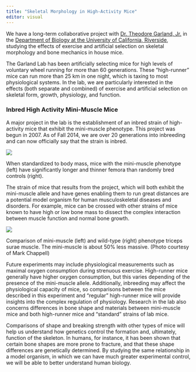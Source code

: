 ```yaml
---
title: "Skeletal Morphology in High-Activity Mice"
editor: visual
---
```


We have a long-term collaborative project with [Dr. Theodore Garland,
Jr.](http://biology.ucr.edu/people/faculty/Garland.html) in the
[Department of Biology at the University of California,
Riverside](http://biology.ucr.edu/), studying the effects of exercise
and artificial selection on skeletal morphology and bone mechanics in
house mice.

The Garland Lab has been artificially selecting mice for high levels
of voluntary wheel running for more than 60 generations. These
"high-runner" mice can run more than 25 km in one night, which is
taxing to most physiological systems. In the lab, we are particularly
interested in the effects (both separate and combined) of exercise
and artificial selection on skeletal form, growth, physiology, and
function.

### Inbred High Activity Mini-Muscle Mice

A major project in the lab is the establishment of an inbred strain
of high-activity mice that exhibit the mini-muscle phenotype. This
project was begun in 2007. As of Fall 2014, we are over 20
generations into inbreeding and can now officially say that the
strain is inbred.

::: {#fig-bone1}

![](images/mice_1.png)

When standardized to body mass, mice with the mini-muscle phenotype (left) have significantly longer and thinner femora than randomly bred controls (right).

:::

The strain of mice that results from the project, which will both
exhibit the mini-muscle allele and have genes enabling them to run
great distances are a potential model organism for human
musculoskeletal diseases and disorders. For example, mice can be
crossed with other strains of mice known to have high or low bone
mass to dissect the complex interaction between muscle function and
normal bone growth.

::: {#fig-bone2}

![](images/mice_2.png)

Comparison of mini-muscle (left) and wild-type (right) phenotype triceps surae muscle. The mini-muscle is about 50% less massive. (Photo courtesy of Mark Chappell)

:::

Future experiments may include physiological measurements such as
maximal oxygen consumption during strenuous exercise. High-runner
mice generally have higher oxygen consumption, but this varies
depending of the presence of the mini-muscle allele. Additionally,
inbreeding may affect the physiological capacity of mice, so
comparisons between the mice described in this experiment and
"regular" high-runner mice will provide insights into the complex
regulation of physiology. Research in the lab also concerns
differences in bone shape and materials between mini-muscle mice and
both high-runner mice and “standard” strains of lab mice.

Comparisons of shape and breaking strength with other types of mice
will help us understand how genetics control the formation and,
ultimately, function of the skeleton. In humans, for instance, it has
been shown that certain bone shapes are more prone to fracture, and
that these shape differences are genetically determined. By studying
the same relationship in a model organism, in which we can have much
greater experimental control, we will be able to better understand
human biology.
